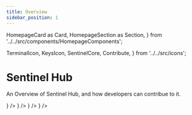 ```yaml
---
title: Overview
sidebar_position: 1
---
```

  HomepageCard as Card,
  HomepageSection as Section,
} from '../../src/components/HomepageComponents';

  TerminalIcon,
  KeysIcon,
  SentinelCore,
  Contribute,
} from '../../src/icons';

# Sentinel Hub

An Overview of Sentinel Hub, and how developers can contribue to it.

<Section title="Developers" id="web-sdks" hasSubSections >
  <Section>
    <Card
      title="Build the Source Code"
      description="Getting started with building and testing Sentinel core"
      to="/sentinel-core/build"
      icon={<SentinelCore />}
    />
    <Card
      title="Commands"
      description="overview of the main commands of Sentinel Hub"
      to="/sentinel-core/commands"
      icon={<TerminalIcon />}
    />
    <Card
      title="Key Management"
      description="Managing keys via CLI and advanced operations such as multisig wallets"
      to="/sentinel-core/category/keys-management"
      icon={<KeysIcon />}
    />
    <Card
      title="Contributing"
      description=" Guidelines to contributing to Sentinel core development."
      to="/sentinel-core/contributing"
      icon={<Contribute />}
    />
  </Section>
</Section>